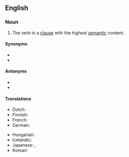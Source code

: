 ==English==

===Noun===
{{en-noun}}

# {{lb|en|grammar}} The verb in a [[clause]] with the highest [[semantic]] content.

====Synonyms====
* {{l|en|full verb}}
* {{l|en|lexical verb}}

====Antonyms====
* {{l|en|auxiliary verb}}
* {{l|en|helping verb}}

====Translations====
{{trans-top|verb in a clause with the highest semantic content}}
* Dutch: {{t+|nl|hoofdwerkwoord|n}}
* Finnish: {{t|fi|pääverbi}}
* French: {{t+|fr|verbe principal|m}}
* German: {{t|de|Hauptverb}}
{{trans-mid}}
* Hungarian: {{t|hu|főige}}
* Icelandic: {{t+|is|aðalsögn|f}}
* Japanese: {{t|ja|本動詞|tr=hondōshi}}, {{t|ja|主動詞|tr=shudōshi}}
* Korean: {{t+|ko|본동사}}
{{trans-bottom}}